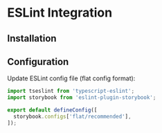 
# ESLint Integration

## Installation

<PackageManagerTabs command="install --save-dev eslint-plugin-storybook" />


## Configuration 

Update ESLint config file (flat config format):

```js title="eslint.config.js" {2,5}
import tseslint from 'typescript-eslint';
import storybook from 'eslint-plugin-storybook';

export default defineConfig([
  storybook.configs['flat/recommended'],
]);
```

